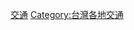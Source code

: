 {{Catnav|頁面分類|地理|...|亞洲地理|東亞地理|台灣地理|臺灣行政區劃|嘉義縣}}
{{Catnav|頁面分類|地理|...|各國地理|中華民國地理|中華民國行政區劃|中華民國各省行政區劃|臺灣行政區劃|嘉義縣}}
{{Catnav|頁面分類|社會|...|亞洲交通|亞洲各國交通|中華民國交通|台灣交通|台灣各地交通}}

[[Category:嘉義縣|交通]]
[[Category:台灣各地交通|Category:台灣各地交通]]